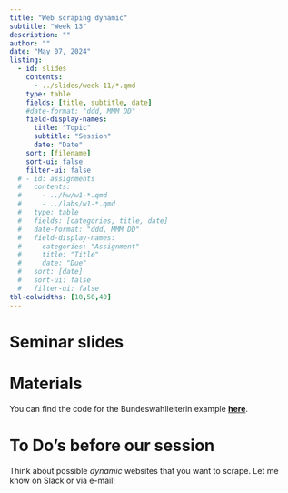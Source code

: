 ```yaml
---
title: "Web scraping dynamic"
subtitle: "Week 13"
description: ""
author: ""
date: "May 07, 2024"
listing:
  - id: slides
    contents:
      - ../slides/week-11/*.qmd
    type: table
    fields: [title, subtitle, date]
    #date-format: "ddd, MMM DD"
    field-display-names:
      title: "Topic"
      subtitle: "Session"
      date: "Date"
    sort: [filename]
    sort-ui: false
    filter-ui: false
  # - id: assignments
  #   contents:
  #     - ../hw/w1-*.qmd
  #     - ../labs/w1-*.qmd
  #   type: table
  #   fields: [categories, title, date]
  #   date-format: "ddd, MMM DD"
  #   field-display-names:
  #     categories: "Assignment"
  #     title: "Title"
  #     date: "Due"
  #   sort: [date]
  #   sort-ui: false
  #   filter-ui: false
tbl-colwidths: [10,50,40]
---
```


# Seminar slides

::: {#slides}
:::

# Materials

You can find the code for the Bundeswahlleiterin example [**here**](https://ilias.uni-mannheim.de/goto.php?target=file_1516632_download&client_id=ILIAS).

# To Do's before our session

Think about possible *dynamic* websites that you want to scrape. Let me know on Slack or via e-mail!
